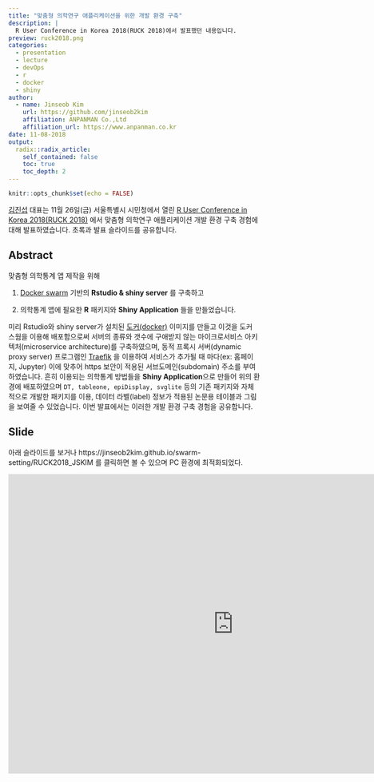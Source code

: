 ```yaml
---
title: "맞춤형 의학연구 애플리케이션을 위한 개발 환경 구축"
description: |
  R User Conference in Korea 2018(RUCK 2018)에서 발표했던 내용입니다.
preview: ruck2018.png
categories:
  - presentation
  - lecture
  - devOps
  - r
  - docker
  - shiny
author:
  - name: Jinseob Kim
    url: https://github.com/jinseob2kim
    affiliation: ANPANMAN Co.,Ltd
    affiliation_url: https://www.anpanman.co.kr
date: 11-08-2018
output:
  radix::radix_article:
    self_contained: false
    toc: true
    toc_depth: 2
---
```


```r
knitr::opts_chunk$set(echo = FALSE)
```

[김진섭](https://github.com/jinseob2kim) 대표는 11월 26일(금) 서울특별시 시민청에서 열린 [R User Conference in Korea 2018(RUCK 2018)](http://ruck2018.r-kor.org/speakers/) 에서 맞춤형 의학연구 애플리케이션 개발 환경 구축 경험에 대해 발표하였습니다. 초록과 발표 슬라이드를 공유합니다. 

## Abstract

맞춤형 의학통계 앱 제작을 위해 

1. [Docker swarm](https://docs.docker.com/engine/swarm/) 기반의 **Rstudio & shiny server** 를  구축하고 

2. 의학통계 앱에 필요한 **R** 패키지와 **Shiny Application** 들을 만들었습니다. 


미리 Rstudio와 shiny server가 설치된 [도커(docker)](https://www.docker.com/what-docker) 이미지를 만들고 이것을 도커 스웜을 이용해 배포함으로써 서버의 종류와 갯수에 구애받지 않는  마이크로서비스 아키텍처(microservice architecture)를 구축하였으며, 동적 프록시 서버(dynamic proxy server) 프로그램인 [Traefik](https://traefik.io/) 을 이용하여  서비스가 추가될 때 마다(ex: 홈페이지, Jupyter) 이에 맞추어 https 보안이 적용된 서브도메인(subdomain) 주소를 부여하였습니다.  흔히 이용되는 의학통계 방법들을 **Shiny Application**으로 만들어 위의 환경에 배포하였으며 `DT, tableone, epiDisplay, svglite` 등의 기존 패키지와 자체적으로 개발한 패키지를 이용, 데이터 라벨(label) 정보가 적용된 논문용 테이블과 그림을 보여줄 수 있었습니다. 이번 발표에서는 이러한 개발 환경 구축 경험을 공유합니다.


## Slide

아래 슬라이드를 보거나 https://jinseob2kim.github.io/swarm-setting/RUCK2018_JSKIM 를 클릭하면 볼 수 있으며 PC 환경에 최적화되었다. 

<iframe src="https://jinseob2kim.github.io/swarm-setting/RUCK2018_JSKIM" width="900" height="600" style="border: none;"></iframe>



